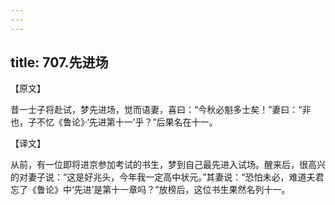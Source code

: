 ```yaml
---
---
---
```

title: 707.先进场
---



【原文】

昔一士子将赴试，梦先进场，觉而语妻，喜曰：“今秋必魁多士矣！”妻曰：“非也，子不忆《鲁论》·‘先进第十一’乎？”后果名在十一。

【译文】

从前，有一位即将进京参加考试的书生，梦到自己最先进入试场。醒来后，很高兴的对妻子说：“这是好兆头，今年我一定高中状元。”其妻说：“恐怕未必，难道夫君忘了《鲁论》中‘先进’是第十一章吗？”放榜后，这位书生果然名列十一。